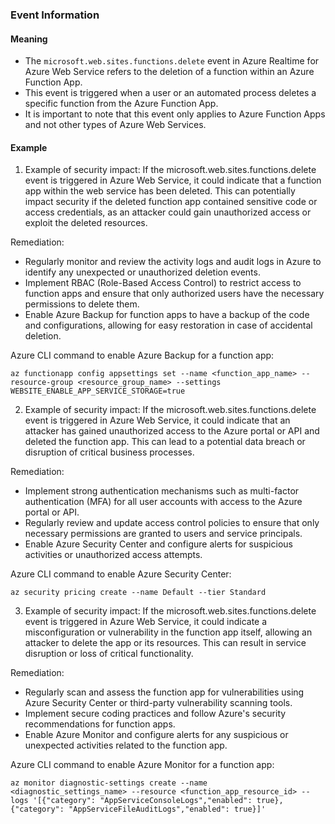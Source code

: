 
### Event Information

#### Meaning

- The `microsoft.web.sites.functions.delete` event in Azure Realtime for Azure Web Service refers to the deletion of a function within an Azure Function App.
- This event is triggered when a user or an automated process deletes a specific function from the Azure Function App.
- It is important to note that this event only applies to Azure Function Apps and not other types of Azure Web Services.

#### Example

1. Example of security impact: If the microsoft.web.sites.functions.delete event is triggered in Azure Web Service, it could indicate that a function app within the web service has been deleted. This can potentially impact security if the deleted function app contained sensitive code or access credentials, as an attacker could gain unauthorized access or exploit the deleted resources.

Remediation:
- Regularly monitor and review the activity logs and audit logs in Azure to identify any unexpected or unauthorized deletion events.
- Implement RBAC (Role-Based Access Control) to restrict access to function apps and ensure that only authorized users have the necessary permissions to delete them.
- Enable Azure Backup for function apps to have a backup of the code and configurations, allowing for easy restoration in case of accidental deletion.

Azure CLI command to enable Azure Backup for a function app:
```
az functionapp config appsettings set --name <function_app_name> --resource-group <resource_group_name> --settings WEBSITE_ENABLE_APP_SERVICE_STORAGE=true
```

2. Example of security impact: If the microsoft.web.sites.functions.delete event is triggered in Azure Web Service, it could indicate that an attacker has gained unauthorized access to the Azure portal or API and deleted the function app. This can lead to a potential data breach or disruption of critical business processes.

Remediation:
- Implement strong authentication mechanisms such as multi-factor authentication (MFA) for all user accounts with access to the Azure portal or API.
- Regularly review and update access control policies to ensure that only necessary permissions are granted to users and service principals.
- Enable Azure Security Center and configure alerts for suspicious activities or unauthorized access attempts.

Azure CLI command to enable Azure Security Center:
```
az security pricing create --name Default --tier Standard
```

3. Example of security impact: If the microsoft.web.sites.functions.delete event is triggered in Azure Web Service, it could indicate a misconfiguration or vulnerability in the function app itself, allowing an attacker to delete the app or its resources. This can result in service disruption or loss of critical functionality.

Remediation:
- Regularly scan and assess the function app for vulnerabilities using Azure Security Center or third-party vulnerability scanning tools.
- Implement secure coding practices and follow Azure's security recommendations for function apps.
- Enable Azure Monitor and configure alerts for any suspicious or unexpected activities related to the function app.

Azure CLI command to enable Azure Monitor for a function app:
```
az monitor diagnostic-settings create --name <diagnostic_settings_name> --resource <function_app_resource_id> --logs '[{"category": "AppServiceConsoleLogs","enabled": true},{"category": "AppServiceFileAuditLogs","enabled": true}]'
```

